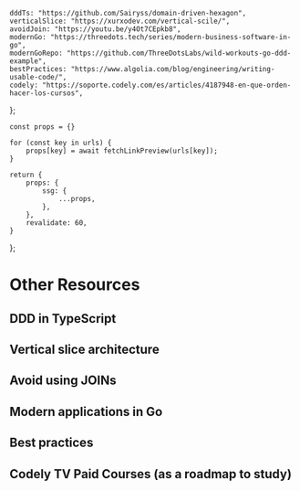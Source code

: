 
	dddTs: "https://github.com/Sairyss/domain-driven-hexagon",
	verticalSlice: "https://xurxodev.com/vertical-scile/",
	avoidJoin: "https://youtu.be/y4Ot7CEpkb8",
	modernGo: "https://threedots.tech/series/modern-business-software-in-go",
	modernGoRepo: "https://github.com/ThreeDotsLabs/wild-workouts-go-ddd-example",
	bestPractices: "https://www.algolia.com/blog/engineering/writing-usable-code/",
	codely: "https://soporte.codely.com/es/articles/4187948-en-que-orden-hacer-los-cursos",
};

	const props = {}

	for (const key in urls) {
		props[key] = await fetchLinkPreview(urls[key]);
	}

	return {
		props: {
			ssg: {
				...props,
			},
		},
		revalidate: 60,
	}
};

# Other Resources

## DDD in TypeScript
<LinkPreview keyObj="dddTs" />

## Vertical slice architecture
<LinkPreview keyObj="verticalSlice" />

## Avoid using JOINs
<LinkPreview keyObj="avoidJoin" />

## Modern applications in Go
<LinkPreview keyObj="modernGo" />
<LinkPreview keyObj="modernGoRepo" />

## Best practices
<LinkPreview keyObj="bestPractices" />

## Codely TV Paid Courses (as a roadmap to study)
<LinkPreview keyObj="codely" />